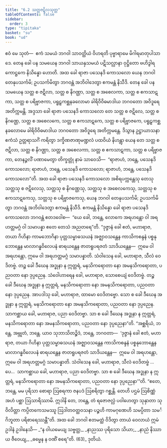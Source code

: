 ```yaml
---
title: "6.2 သတ္တဇဋိလသုတ္တ"
tableOfContents: false
sidebar:
  order: 3
type: "tipitaka"
basket: "su"
book: "ud"
---
```



<DynamicBreadcrumb />

<Division number="52" book="ud">

<Paragraph number="475" book="ud">
ဧဝံ မေ သုတံ—  ဧကံ သမယံ ဘဂဝါ သာဝတ္ထိယံ ဝိဟရတိ ပုဗ္ဗာရာမေ မိဂါရမာတုပါသာဒေ. တေန ခေါ ပန သမယေန ဘဂဝါ သာယနှသမယံ ပဋိသလ္လာနာ ဝုဋ္ဌိတော ဗဟိဒွါရကောဋ္ဌကေ နိသိန္နော ဟောတိ. အထ ခေါ ရာဇာ ပသေနဒိ ကောသလော ယေန ဘဂဝါ တေနုပသင်္ကမိ; ဥပသင်္ကမိတွာ ဘဂဝန္တံ အဘိဝါဒေတွာ ဧကမန္တံ နိသီဒိ.
</Paragraph>

<Paragraph number="476" book="ud">
တေန ခေါ ပန သမယေန သတ္တ စ ဇဋိလာ, သတ္တ စ နိဂဏ္ဌာ, သတ္တ စ အစေလကာ, သတ္တ စ ဧကသာဋကာ, သတ္တ စ ပရိဗ္ဗာဇကာ, ပရူဠှကစ္ဆနခလောမာ ခါရိဝိဝိဓမာဒါယ ဘဂဝတော အဝိဒူရေ အတိက္ကမန္တိ.
</Paragraph>

<Paragraph number="477" book="ud">
အဒ္ဒသာ ခေါ ရာဇာ ပသေနဒိ ကောသလော တေ သတ္တ စ ဇဋိလေ, သတ္တ စ နိဂဏ္ဌေ, သတ္တ စ အစေလကေ, သတ္တ စ ဧကသာဋကေ, သတ္တ စ ပရိဗ္ဗာဇကေ, ပရူဠှကစ္ဆနခလောမေ ခါရိဝိဝိဓမာဒါယ ဘဂဝတော အဝိဒူရေ အတိက္ကမန္တေ. ဒိသွာန ဥဋ္ဌာယာသနာ ဧကံသံ ဥတ္တရာသင်္ဂံ ကရိတွာ ဒက္ခိဏဇာဏုမဏ္ဍလံ ပထဝိယံ နိဟန္တွာ ယေန တေ သတ္တ စ ဇဋိလာ, သတ္တ စ နိဂဏ္ဌာ, သတ္တ စ အစေလကာ, သတ္တ စ ဧကသာဋကာ, သတ္တ စ ပရိဗ္ဗာဇကာ, တေနဉ္ဇလိံ ပဏာမေတွာ တိက္ခတ္တုံ နာမံ သာဝေသိ—  “ရာဇာဟံ, ဘန္တေ, ပသေနဒိ ကောသလော; ရာဇာဟံ, ဘန္တေ, ပသေနဒိ ကောသလော; ရာဇာဟံ, ဘန္တေ, ပသေနဒိ ကောသလော”တိ.
</Paragraph>

<Paragraph number="478" book="ud">
အထ ခေါ ရာဇာ ပသေနဒိ ကောသလော အစိရပက္ကန္တေသု တေသု သတ္တသု စ ဇဋိလေသု, သတ္တသု စ နိဂဏ္ဌေသု, သတ္တသု စ အစေလကေသု, သတ္တသု စ ဧကသာဋကေသု, သတ္တသု စ ပရိဗ္ဗာဇကေသု, ယေန ဘဂဝါ တေနုပသင်္ကမိ; ဥပသင်္ကမိတွာ ဘဂဝန္တံ အဘိဝါဒေတွာ ဧကမန္တံ နိသီဒိ. ဧကမန္တံ နိသိန္နော ခေါ ရာဇာ ပသေနဒိ ကောသလော ဘဂဝန္တံ ဧတဒဝေါစ—  “ယေ ခေါ, ဘန္တေ, လောကေ အရဟန္တော ဝါ အရဟတ္တမဂ္ဂံ ဝါ သမာပန္နာ ဧတေ တေသံ အညတရေ”တိ.
</Paragraph>

<Paragraph number="479" book="ud">
“ဒုဇ္ဇာနံ ခေါ ဧတံ, မဟာရာဇ, တယာ ဂိဟိနာ ကာမဘောဂိနာ ပုတ္တသမ္ဗာဓသယနံ အဇ္ဈာဝသန္တေန ကာသိကစန္ဒနံ ပစ္စနုဘောန္တေန မာလာဂန္ဓဝိလေပနံ ဓာရယန္တေန ဇာတရူပရဇတံ သာဒိယန္တေန—  ဣမေ ဝါ အရဟန္တော, ဣမေ ဝါ အရဟတ္တမဂ္ဂံ သမာပန္နာတိ.
</Paragraph>

<Paragraph number="480" book="ud">
သံဝါသေန ခေါ, မဟာရာဇ, သီလံ ဝေဒိတဗ္ဗံ. တဉ္စ ခေါ ဒီဃေန အဒ္ဓုနာ န ဣတ္တရံ, မနသိကရောတာ နော အမနသိကရောတာ, ပညဝတာ နော ဒုပ္ပညေန. သံဝေါဟာရေန ခေါ, မဟာရာဇ, သောစေယျံ ဝေဒိတဗ္ဗံ. တဉ္စ ခေါ ဒီဃေန အဒ္ဓုနာ န ဣတ္တရံ, မနသိကရောတာ နော အမနသိကရောတာ, ပညဝတာ နော ဒုပ္ပညေန. အာပဒါသု ခေါ, မဟာရာဇ, ထာမော ဝေဒိတဗ္ဗော. သော စ ခေါ ဒီဃေန အဒ္ဓုနာ န ဣတ္တရံ, မနသိကရောတာ နော အမနသိကရောတာ, ပညဝတာ နော ဒုပ္ပညေန. သာကစ္ဆာယ ခေါ, မဟာရာဇ, ပညာ ဝေဒိတဗ္ဗာ. သာ စ ခေါ ဒီဃေန အဒ္ဓုနာ န ဣတ္တရံ, မနသိကရောတာ နော အမနသိကရောတာ, ပညဝတာ နော ဒုပ္ပညေနာ”တိ.
</Paragraph>

<Paragraph number="481" book="ud">
“အစ္ဆရိယံ, ဘန္တေ, အဗ္ဘုတံ, ဘန္တေ. ယာဝ သုဘာသိတဉ္စိဒံ, ဘန္တေ, ဘဂဝတာ—  ‘ဒုဇ္ဇာနံ ခေါ ဧတံ, မဟာရာဇ, တယာ ဂိဟိနာ ပုတ္တသမ္ဗာဓသယနံ အဇ္ဈာဝသန္တေန ကာသိကစန္ဒနံ ပစ္စနုဘောန္တေန မာလာဂန္ဓဝိလေပနံ ဓာရယန္တေန ဇာတရူပရဇတံ သာဒိယန္တေန—  ဣမေ ဝါ အရဟန္တော, ဣမေ ဝါ အရဟတ္တမဂ္ဂံ သမာပန္နာတိ. သံဝါသေန ခေါ, မဟာရာဇ, သီလံ ဝေဒိတဗ္ဗံ …ပေ…  သာကစ္ဆာယ ခေါ, မဟာရာဇ, ပညာ ဝေဒိတဗ္ဗာ. သာ စ ခေါ ဒီဃေန အဒ္ဓုနာ န ဣတ္တရံ, မနသိကရောတာ နော အမနသိကရောတာ, ပညဝတာ နော ဒုပ္ပညေနာ’”တိ.
</Paragraph>

<Paragraph number="482" book="ud">
“ဧတေ, ဘန္တေ, မမ ပုရိသာ စောရာ ဩစရကာ ဇနပဒံ ဩစရိတွာ ဂစ္ဆန္တိ. တေဟိ ပဌမံ ဩစိဏ္ဏံ အဟံ ပစ္ဆာ ဩသာရိဿာမိ. ဣဒါနိ တေ, ဘန္တေ, တံ ရဇောဇလ္လံ ပဝါဟေတွာ သုနှာတာ သုဝိလိတ္တာ ကပ္ပိတကေသမဿူ ဩဒါတဝတ္ထဝသနာ ပဉ္စဟိ ကာမဂုဏေဟိ သမပ္ပိတာ သမင်္ဂိဘူတာ ပရိစာရေဿန္တီ”တိ.
</Paragraph>

<Paragraph number="483" book="ud">
အထ ခေါ ဘဂဝါ ဧတမတ္ထံ ဝိဒိတွာ တာယံ ဝေလာယံ ဣမံ ဥဒါနံ ဥဒါနေသိ—
</Paragraph>

<Paragraph number="484" type="verses" book="ud">
_“န ဝါယမေယျ သဗ္ဗတ္ထ,_  
_နာညဿ ပုရိသော သိယာ;_  
_နာညံ နိဿာယ ဇီဝေယျ,_  
_ဓမ္မေန န ဝဏိံ စရေ”တိ. (63)_  


</Paragraph>
</Division>

<Paragraph number="485" type="center" book="ud">
ဒုတိယံ.
</Paragraph>